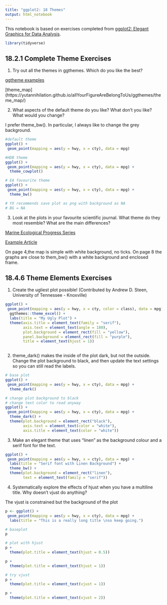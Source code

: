```yaml
---
title: "ggplot2: 18 Themes"
output: html_notebook
---
```


This notebook is based on exercises completed from [ggplot2: Elegant Graphics for Data Analysis](https://ggplot2-book.org/index.html). 

```r
library(tidyverse)

```

## 18.2.1 Complete Theme Exercises

1. Try out all the themes in ggthemes. Which do you like the best?

[ggtheme examples](https://yutannihilation.github.io/allYourFigureAreBelongToUs/ggthemes/)

[theme_map] (https://yutannihilation.github.io/allYourFigureAreBelongToUs/ggthemes/theme_map/)

2. What aspects of the default theme do you like? What don’t you like? What would you change?

I prefer theme_bw(). In particular, I always like to change the grey background.

```r

#default theme
ggplot() + 
 geom_point(mapping = aes(y = hwy, x = cty), data = mpg) 

#HDB theme
ggplot() + 
 geom_point(mapping = aes(y = hwy, x = cty), data = mpg) +
  theme_cowplot()

# EA favourite theme
ggplot() + 
 geom_point(mapping = aes(y = hwy, x = cty), data = mpg) +
  theme_bw()

# YX recommends save plot as png with background as NA
# BG = NA

```


3. Look at the plots in your favourite scientific journal. What theme do they most resemble? What are the main differences?

[Marine Ecological Progress Series](https://www.int-res.com/abstracts/meps/v666/)

[Example Article](https://www.int-res.com/articles/feature/m666p001.pdf)

On page 4,the map is simple with white background, no ticks. On page 8 the graphs are close to them_bw() with a white background and enclosed frame.

## 18.4.6 Theme Elements Exercises

1. Create the ugliest plot possible! (Contributed by Andrew D. Steen, University of Tennessee - Knoxville)

```r

ggplot() + 
 geom_point(mapping = aes(y = hwy, x = cty, color = class), data = mpg) +
  ggthemes::theme_excel() +
  labs(title = "My Ugly Plot") +
  theme(axis.title = element_text(family = "serif"),
        axis.text = element_text(angle = 180),
        plot.background = element_rect(fill = "yellow"),
        panel.background = element_rect(fill = "purple"),
        title = element_text(hjust = 1))
  
```


2. theme_dark() makes the inside of the plot dark, but not the outside. Change the plot background to black, and then update the text settings so you can still read the labels.

```r

# base plot
ggplot() + 
 geom_point(mapping = aes(y = hwy, x = cty), data = mpg) +
  theme_dark()

# change plot background to black
# change text color to read anyway
ggplot() + 
 geom_point(mapping = aes(y = hwy, x = cty), data = mpg) +
  theme_dark() +
  theme(plot.background = element_rect("black"),
        axis.text = element_text(color = "white"),
        axis.title = element_text(color = "white"))

```


3. Make an elegant theme that uses “linen” as the background colour and a serif font for the text.

```r

ggplot() + 
 geom_point(mapping = aes(y = hwy, x = cty), data = mpg) +
  labs(title = "Serif font with Linen Background") +
  theme_bw() +
  theme(plot.background = element_rect("linen"),
        text = element_text(family = "serif"))

```


4. Systematically explore the effects of hjust when you have a multiline title. Why doesn’t vjust do anything?

The vjust is constrained but the background of the plot

```r

p <- ggplot() + 
 geom_point(mapping = aes(y = hwy, x = cty), data = mpg) +
  labs(title = "This is a really long title \nso keep going.") 

# baseplot
p

# plot with hjust
p +
  theme(plot.title = element_text(hjust = 0.5))

p +
  theme(plot.title = element_text(hjust = 1))

# try vjust
p +
  theme(plot.title = element_text(vjust = 1))

p +
  theme(plot.title = element_text(vjust = 2))

```

